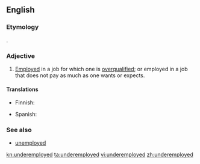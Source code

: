 ==English==

===Etymology===
{{prefix|under|employed|lang=en}}.

===Adjective===
{{en-adj|-}}

# [[employed|Employed]] in a job for which one is [[overqualified]]; or employed in a job that does not pay as much as one wants or expects.

====Translations====
{{trans-top|employed in a job for which one is overqualified}}
* Finnish: {{t|fi|vajaatyöllistetty}}
{{trans-mid}}
* Spanish: {{t|es|subempleado}}
{{trans-bottom}}

===See also===
* [[unemployed]]

[[kn:underemployed]]
[[ta:underemployed]]
[[vi:underemployed]]
[[zh:underemployed]]